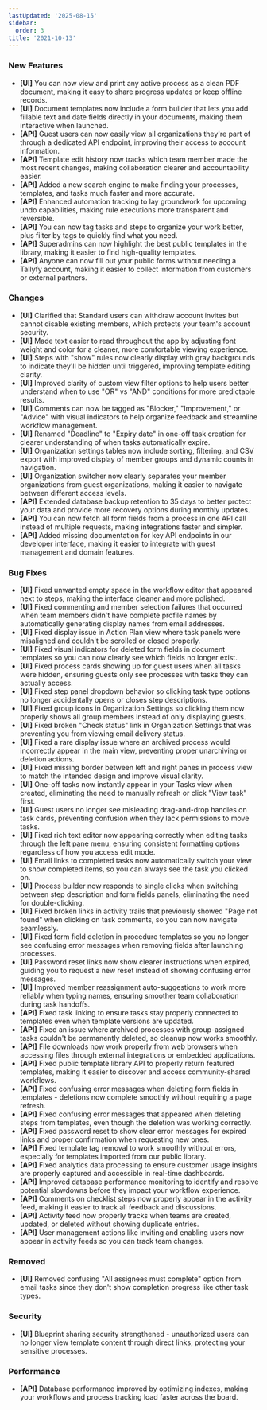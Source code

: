 ```yaml
---
lastUpdated: '2025-08-15'
sidebar:
  order: 3
title: '2021-10-13'
---
```


### New Features

- **[UI]** You can now view and print any active process as a clean PDF document, making it easy to share progress updates or keep offline records.
- **[UI]** Document templates now include a form builder that lets you add fillable text and date fields directly in your documents, making them interactive when launched.
- **[API]** Guest users can now easily view all organizations they're part of through a dedicated API endpoint, improving their access to account information.
- **[API]** Template edit history now tracks which team member made the most recent changes, making collaboration clearer and accountability easier.
- **[API]** Added a new search engine to make finding your processes, templates, and tasks much faster and more accurate.
- **[API]** Enhanced automation tracking to lay groundwork for upcoming undo capabilities, making rule executions more transparent and reversible.
- **[API]** You can now tag tasks and steps to organize your work better, plus filter by tags to quickly find what you need.
- **[API]** Superadmins can now highlight the best public templates in the library, making it easier to find high-quality templates.
- **[API]** Anyone can now fill out your public forms without needing a Tallyfy account, making it easier to collect information from customers or external partners.

### Changes

- **[UI]** Clarified that Standard users can withdraw account invites but cannot disable existing members, which protects your team's account security.
- **[UI]** Made text easier to read throughout the app by adjusting font weight and color for a cleaner, more comfortable viewing experience.
- **[UI]** Steps with "show" rules now clearly display with gray backgrounds to indicate they'll be hidden until triggered, improving template editing clarity.
- **[UI]** Improved clarity of custom view filter options to help users better understand when to use "OR" vs "AND" conditions for more predictable results.
- **[UI]** Comments can now be tagged as "Blocker," "Improvement," or "Advice" with visual indicators to help organize feedback and streamline workflow management.
- **[UI]** Renamed "Deadline" to "Expiry date" in one-off task creation for clearer understanding of when tasks automatically expire.
- **[UI]** Organization settings tables now include sorting, filtering, and CSV export with improved display of member groups and dynamic counts in navigation.
- **[UI]** Organization switcher now clearly separates your member organizations from guest organizations, making it easier to navigate between different access levels.
- **[API]** Extended database backup retention to 35 days to better protect your data and provide more recovery options during monthly updates.
- **[API]** You can now fetch all form fields from a process in one API call instead of multiple requests, making integrations faster and simpler.
- **[API]** Added missing documentation for key API endpoints in our developer interface, making it easier to integrate with guest management and domain features.

### Bug Fixes

- **[UI]** Fixed unwanted empty space in the workflow editor that appeared next to steps, making the interface cleaner and more polished.
- **[UI]** Fixed commenting and member selection failures that occurred when team members didn't have complete profile names by automatically generating display names from email addresses.
- **[UI]** Fixed display issue in Action Plan view where task panels were misaligned and couldn't be scrolled or closed properly.
- **[UI]** Fixed visual indicators for deleted form fields in document templates so you can now clearly see which fields no longer exist.
- **[UI]** Fixed process cards showing up for guest users when all tasks were hidden, ensuring guests only see processes with tasks they can actually access.
- **[UI]** Fixed step panel dropdown behavior so clicking task type options no longer accidentally opens or closes step descriptions.
- **[UI]** Fixed group icons in Organization Settings so clicking them now properly shows all group members instead of only displaying guests.
- **[UI]** Fixed broken "Check status" link in Organization Settings that was preventing you from viewing email delivery status.
- **[UI]** Fixed a rare display issue where an archived process would incorrectly appear in the main view, preventing proper unarchiving or deletion actions.
- **[UI]** Fixed missing border between left and right panes in process view to match the intended design and improve visual clarity.
- **[UI]** One-off tasks now instantly appear in your Tasks view when created, eliminating the need to manually refresh or click "View task" first.
- **[UI]** Guest users no longer see misleading drag-and-drop handles on task cards, preventing confusion when they lack permissions to move tasks.
- **[UI]** Fixed rich text editor now appearing correctly when editing tasks through the left pane menu, ensuring consistent formatting options regardless of how you access edit mode.
- **[UI]** Email links to completed tasks now automatically switch your view to show completed items, so you can always see the task you clicked on.
- **[UI]** Process builder now responds to single clicks when switching between step description and form fields panels, eliminating the need for double-clicking.
- **[UI]** Fixed broken links in activity trails that previously showed "Page not found" when clicking on task comments, so you can now navigate seamlessly.
- **[UI]** Fixed form field deletion in procedure templates so you no longer see confusing error messages when removing fields after launching processes.
- **[UI]** Password reset links now show clearer instructions when expired, guiding you to request a new reset instead of showing confusing error messages.
- **[UI]** Improved member reassignment auto-suggestions to work more reliably when typing names, ensuring smoother team collaboration during task handoffs.
- **[API]** Fixed task linking to ensure tasks stay properly connected to templates even when template versions are updated.
- **[API]** Fixed an issue where archived processes with group-assigned tasks couldn't be permanently deleted, so cleanup now works smoothly.
- **[API]** File downloads now work properly from web browsers when accessing files through external integrations or embedded applications.
- **[API]** Fixed public template library API to properly return featured templates, making it easier to discover and access community-shared workflows.
- **[API]** Fixed confusing error messages when deleting form fields in templates - deletions now complete smoothly without requiring a page refresh.
- **[API]** Fixed confusing error messages that appeared when deleting steps from templates, even though the deletion was working correctly.
- **[API]** Fixed password reset to show clear error messages for expired links and proper confirmation when requesting new ones.
- **[API]** Fixed template tag removal to work smoothly without errors, especially for templates imported from our public library.
- **[API]** Fixed analytics data processing to ensure customer usage insights are properly captured and accessible in real-time dashboards.
- **[API]** Improved database performance monitoring to identify and resolve potential slowdowns before they impact your workflow experience.
- **[API]** Comments on checklist steps now properly appear in the activity feed, making it easier to track all feedback and discussions.
- **[API]** Activity feed now properly tracks when teams are created, updated, or deleted without showing duplicate entries.
- **[API]** User management actions like inviting and enabling users now appear in activity feeds so you can track team changes.

### Removed

- **[UI]** Removed confusing "All assignees must complete" option from email tasks since they don't show completion progress like other task types.

### Security

- **[UI]** Blueprint sharing security strengthened - unauthorized users can no longer view template content through direct links, protecting your sensitive processes.

### Performance

- **[API]** Database performance improved by optimizing indexes, making your workflows and process tracking load faster across the board.